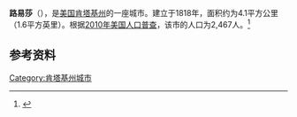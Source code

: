 {{Infobox City 
|chinese_name = 路易莎
|official_name = Louisa
|image_flag = 
|image_seal = 
|image_skyline = 
|image_map = KYMap-doton-Louisa.PNG
|map_caption =
|subdivision_type = [[國家|國家]]
|subdivision_name = {{USA}}
|leader_title = 
|leader_name = 
|subdivision_type1 = [[美國行政區劃|州]]
|subdivision_name1 = [[肯塔基州|肯塔基州]]
|subdivision_type2 = [[肯塔基州行政区划|县]]
|subdivision_name2 = Lawrence
|found_title            = 正式立市
|found_date             = 1818年
|area_total = 4.1
|area_land = 
|area_water = 
|population_as_of = 2010
|population_total = 2,467
|population_density = 
|timezone = 
|utc_offset = 
|timezone_DST = 
|utc_offset_DST = 
}}

'''路易莎'''（{{lang-en|'''Louisa'''}}），是[[美国|美国]][[肯塔基州|肯塔基州]]的一座城市。建立于1818年，面积约为4.1平方公里（1.6平方英里）。根据[[2010年美国人口普查|2010年美国人口普查]]，该市的人口为2,467人。<ref name=census>{{cite web |url = http://www.census.gov/prod/www/abs/decennial/ |title = Census of Population and Housing |publisher = U.S. Census Bureau |accessdate = November 18, 2011 |archive-url = https://web.archive.org/web/20060208103743/http://www.census.gov/prod/www/abs/decennial/ |archive-date = 2006-02-08 |dead-url = yes }}</ref>

== 参考资料 ==
{{reflist}}

[[Category:肯塔基州城市|Category:肯塔基州城市]]


{{Kentucky-stub}}